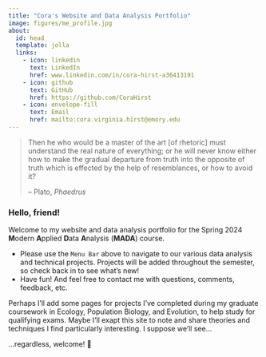 ```yaml
---
title: "Cora's Website and Data Analysis Portfolio"
image: figures/me_profile.jpg
about:
  id: head
  template: jolla
  links:
    - icon: linkedin
      text: LinkedIn
      href: www.linkedin.com/in/cora-hirst-a36413191
    - icon: github
      text: GitHub
      href: https://github.com/CoraHirst
    - icon: envelope-fill
      text: Email
      href: mailto:cora.virginia.hirst@emory.edu
---
```


:::{#head}

> Then he who would be a master of the art [of rhetoric] must understand the real nature of everything; or he will never know either how to make the gradual departure from truth into the opposite of truth which is effected by the help of resemblances, or how to avoid it?
>
> -- Plato, *Phaedrus*

:::

### Hello, friend! 

Welcome to my website and data analysis portfolio for the Spring 2024 **M**odern **A**pplied **D**ata **A**nalysis (**MADA**) course. 

* Please use the `Menu Bar` above to navigate to our various data analysis and technical projects. Projects will be added throughout the semester, so check back in to see what's new!
* Have fun! And feel free to contact me with questions, comments, feedback, etc.


<!--

-->

Perhaps I'll add some pages for projects I've completed during my graduate coursework in Ecology, Population Biology, and Evolution, to help study for qualifying exams. Maybe I'll exapt this site to note and share theories and techniques I find particularly interesting. I suppose we'll see... 

...regardless, welcome! 🙂
